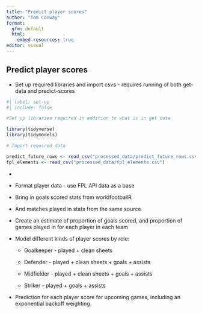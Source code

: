 ```yaml
---
title: "Predict player scores"
author: "Tom Conway"
format: 
  gfm: default
  html:
    embed-resources: true
editor: visual
---
```


## Predict player scores

-   Set up required libraries and import csvs - requires running of both get-data and predict-scores

```r
#| label: set-up
#| include: false

#Set up libraries required in addition to what is in get data

library(tidyverse)
library(tidymodels)

# Import required data

predict_future_rows <- read_csv("processed_data/predict_future_rows.csv")
fpl_elements <- read_csv("processed_data/fpl_elements.csv")
```

-   

-   Format player data - use FPL API data as a base

-   Bring in goals scored stats from worldfootballR

-   And matches played in stats from the same source

-   Create an estimate of proportion of goals scored, and proportion of games played in for each player in each team

-   Model different kinds of player scores by role:

    -   Goalkeeper - played + clean sheets

    -   Defender - played + clean sheets + goals + assists

    -   Midfielder - played + clean sheets + goals + assists

    -   Striker - played + goals + assists

-   Prediction for each player score for upcoming games, including an exponential backoff weighting.
